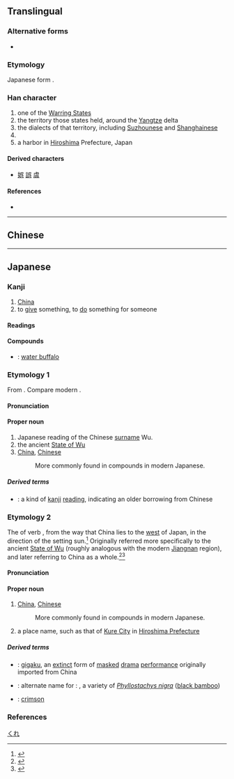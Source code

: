 {{character info/new}}
{{also|吳|県|吴}}
==Translingual==
{{Han simplified forms|吳|呉|吴}}

===Alternative forms===
* {{l|mul|𠯵}}

===Etymology===
Japanese form {{Han simp|吳}}.

===Han character===
{{Han char|rn=30|rad=口|as=04|sn=7|four=|canj=RVNC|ids=⿳⿺𠃑口一八}}

# one of the [[w:Warring States period|Warring States]]
# the territory those states held, around the [[Yangtze]] delta
# the dialects of that territory, including [[Suzhounese]] and [[Shanghainese]]
# {{surname|lang=zh}}
# a harbor in [[Hiroshima]] Prefecture, Japan

====Derived characters====
* [[娯]] [[誤]] [[虞]]

====References====
* {{Han ref|kx=0181.191|dkj=03365|hdz=10595.081|uh=5449|ud=21577}}

----

==Chinese==
{{zh-see|吳|v}}

----

==Japanese==

===Kanji===
{{ja-kanji|grade=c|rs=口04}} <!-- No corresponding kyūjitai character as 吳 (U+5433) lacks JIS support -->

# [[China]]
# to [[give]] something, to [[do]] something for someone

====Readings====
{{ja-readings
|goon=[[ぐ]] (gu) {{non-joyo-reading}}
|kanon=[[ご]] (go)|kun=[[くれ]] (kure), [[くれる]] ([[呉れる]], kureru)
}}

====Compounds====
{{der-top|Compounds}}
* {{ja-r|呉牛|ごぎゅう}}: [[water buffalo]]
{{der-bottom}}

===Etymology 1===
{{ja-kanjitab|yomi=o|ご}}
From {{etyl|ltc|ja|sort=ご}} {{m|zh|吳|tr=ngu|pos=name of a state}}. Compare modern {{etyl|cmn|-}} {{zh-l|吳|tr=Wú}}.

====Pronunciation====
{{ja-pron|yomi=kanon|ご}}

====Proper noun====
{{ja-pos|proper|ご|kyu=吳}}

# Japanese reading of the Chinese [[surname]] Wu.
# the ancient [[w:Wu (state)|State of Wu]]
# [[China]], [[Chinese]]
#: More commonly found in compounds in modern Japanese.

=====Derived terms=====
{{der-top}}
* {{ja-r|呉音|ご.おん}}: a kind of [[kanji]] [[reading]], indicating an older borrowing from Chinese
{{der-bottom}}

===Etymology 2===
{{ja-kanjitab|yomi=k|くれ}}
The {{m|ja|連用形|tr=ren'yōkei||continuative or stem form}} of verb {{m|ja|暮れる|tr=kureru||to set (''said of the sun or moon''), to get dark}}, from the way that China lies to the [[west]] of Japan, in the direction of the setting sun.<ref name="KDJ">{{R:Kokugo Dai Jiten}}</ref> Originally referred more specifically to the ancient [[w:Wu (state)|State of Wu]] (roughly analogous with the modern [[w:Jiangnan|Jiangnan]] region), and later referring to China as a whole.<ref name="KDJ">{{R:Kokugo Dai Jiten}}</ref><ref name="DJR">{{R:Daijirin}}</ref>

====Pronunciation====
{{ja-pron|yomi=k|くれ}}

====Proper noun====
{{ja-pos|くれ|proper|kyu=吳}}

# {{lb|ja|sort=くれ|archaic}} [[China]], [[Chinese]]
#: More commonly found in compounds in modern Japanese.
# a place name, such as that of [[w:Kure,_Hiroshima|Kure City]] in [[w:Hiroshima_Prefecture|Hiroshima Prefecture]]

=====Derived terms=====
{{der-top}}
* {{ja-r|呉楽|くれがく}}: [[w:Gigaku|gigaku]], an [[extinct]] form of [[masked]] [[drama]] [[performance]] originally imported from China
* {{ja-r|呉竹|くれたけ}}: alternate name for {{m|ja|淡竹|tr=hachiku}}: {{vern|henon bamboo}}, a variety of ''[[Phyllostachys nigra]]'' ([[black bamboo]])
* {{ja-r|紅|くれない}}: [[crimson]]
{{der-bottom}}

===References===
<references/>

[[Category:ja:Cities|くれ]]